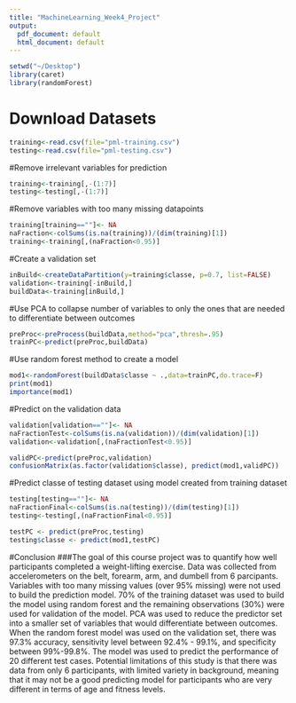 ```yaml
---
title: "MachineLearning_Week4_Project"
output:
  pdf_document: default
  html_document: default
---
```


```r
setwd("~/Desktop")
library(caret)
library(randomForest)
```

# Download Datasets
```r
training<-read.csv(file="pml-training.csv")
testing<-read.csv(file="pml-testing.csv")
```
#Remove irrelevant variables for prediction
```r
training<-training[,-(1:7)]
testing<-testing[,-(1:7)]
```
#Remove variables with too many missing datapoints
```r
training[training==""]<- NA
naFraction<-colSums(is.na(training))/(dim(training)[1])
training<-training[,(naFraction<0.95)]
```
#Create a validation set
```r
inBuild<-createDataPartition(y=training$classe, p=0.7, list=FALSE)
validation<-training[-inBuild,]
buildData<-training[inBuild,]
```
#Use PCA to collapse number of variables to only the ones that are needed to differentiate between outcomes
```r
preProc<-preProcess(buildData,method="pca",thresh=.95)
trainPC<-predict(preProc,buildData)
```
#Use random forest method to create a model
```r
mod1<-randomForest(buildData$classe ~ .,data=trainPC,do.trace=F)
print(mod1)
importance(mod1)
```
#Predict on the validation data
```r
validation[validation==""]<- NA
naFractionTest<-colSums(is.na(validation))/(dim(validation)[1])
validation<-validation[,(naFractionTest<0.95)]

validPC<-predict(preProc,validation)
confusionMatrix(as.factor(validation$classe), predict(mod1,validPC))
```
#Predict classe of testing dataset using model created from training dataset
```r
testing[testing==""]<- NA
naFractionFinal<-colSums(is.na(testing))/(dim(testing)[1])
testing<-testing[,(naFractionFinal<0.95)]

testPC <- predict(preProc,testing)
testing$classe <- predict(mod1,testPC)
```

#Conclusion
###The goal of this course project was to quantify how well participants completed a weight-lifting exercise.  Data was collected from accelerometers on the belt, forearm, arm, and dumbell from 6 parcipants.  Variables with too many missing values (over 95% missing) were not used to build the prediction model.  70% of the training dataset was used to build the model using random forest and the remaining observations (30%) were used for validation of the model.  PCA was used to reduce the predictor set into a smaller set of variables that would differentiate between outcomes.  When the random forest model was used on the validation set, there was 97.3% accuracy, sensitivity level between 92.4% - 99.1%, and specificity between 99%-99.8%.  The model was used to predict the performance of 20 different test cases.  Potential limitations of this study is that there was data from only 6 participants, with limited variety in background, meaning that it may not be a good predicting model for participants who are very different in terms of age and fitness levels.  


